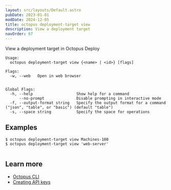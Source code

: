 ```yaml
---
layout: src/layouts/Default.astro
pubDate: 2023-01-01
modDate: 2024-12-05
title: octopus deployment-target view
description: View a deployment target
navOrder: 67
---
```


View a deployment target in Octopus Deploy

```
Usage:
  octopus deployment-target view {<name> | <id>} [flags]

Flags:
  -w, --web   Open in web browser


Global Flags:
  -h, --help                   Show help for a command
      --no-prompt              Disable prompting in interactive mode
  -f, --output-format string   Specify the output format for a command ("json", "table", or "basic") (default "table")
  -s, --space string           Specify the space for operations

```

## Examples

<SamplesInstance />

```
$ octopus deployment-target view Machines-100
$ octopus deployment-target view 'web-server'


```

## Learn more

- [Octopus CLI](/docs/octopus-rest-api/cli)
- [Creating API keys](/docs/octopus-rest-api/how-to-create-an-api-key)